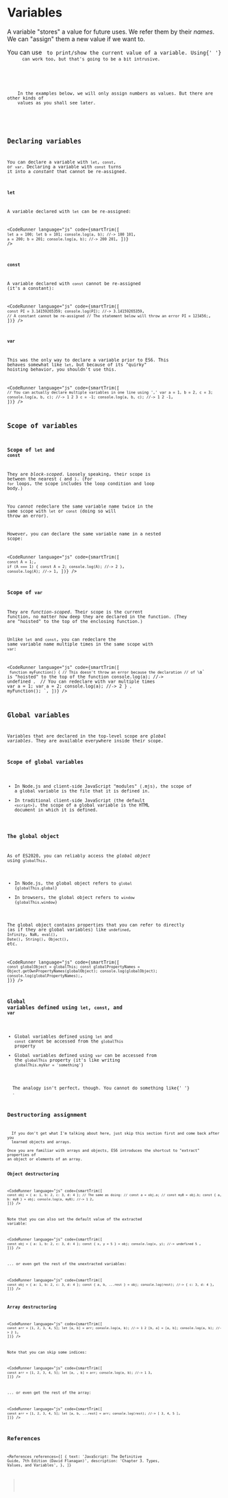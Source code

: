 
# Variables

A variable "stores" a value for future uses. We refer them by their _names_. We can "assign" them a new value if we want to.

<NoteBox type="info">
  <p>
    You can use <Code str="console.log(...)" /> to print/show the current value of a variable. Using{' '}
    <Code str="alert(...)" /> can work too, but that's going to be a bit intrusive.
  </p>
  <p>
    In the examples below, we will only assign numbers as values. But there are other kinds of
    values as you shall see later.
  </p>
</NoteBox>

## Declaring variables

You can declare a variable with `let`, `const`, or `var`. Declaring a variable with `const` turns it into a _constant_ that cannot be re-assigned.

### `let`

A variable declared with `let` can be re-assigned:

<CodeRunner
  language="js"
  code={smartTrim([
    `
      let a = 100;
      let b = 101;
      console.log(a, b); //-> 100 101
    `,
    `
      a = 200;
      b = 201;
      console.log(a, b); //-> 200 201
    `,
  ])}
/>

### `const`

A variable declared with `const` cannot be re-assigned (it's a constant):

<CodeRunner
  language="js"
  code={smartTrim([
    `
      const PI = 3.14159265359;
      console.log(PI); //-> 3.14159265359
    `,
    `
      // A constant cannot be re-assigned
      // The statement below will throw an error
      PI = 123456;
    `,
  ])}
/>

### `var`

This was the only way to declare a variable prior to ES6. This behaves somewhat like `let`, but because of its "quirky" hoisting behavior, you shouldn't use this.

<CodeRunner
  language="js"
  code={smartTrim([
    `
      // You can actually declare multiple variables in one line using ','
      var a = 1, b = 2, c = 3;
      console.log(a, b, c); //-> 1 2 3
      c = -1;
      console.log(a, b, c); //-> 1 2 -1
    `,
  ])}
/>

## Scope of variables

### Scope of `let` and `const`

They are _block-scoped_. Loosely speaking, their scope is between the nearest `{` and `}`. (For `for` loops, the scope includes the loop condition and loop body.)

You _cannot_ redeclare the same variable name twice in the same scope with `let` or `const` (doing so will throw an error).

However, you _can_ declare the same variable name in a nested scope:

<CodeRunner
  language="js"
  code={smartTrim([
    `
      const A = 1;
    `,
    `
      if (A === 1) {
        const A = 2;
        console.log(A); //-> 2
      }
    `,
    `
      console.log(A); //-> 1
    `,
  ])}
/>

### Scope of `var`

They are _function-scoped_. Their scope is the current function, no matter how deep they are declared in the function. (They are "hoisted" to the top of the enclosing function.)

Unlike `let` and `const`, you can redeclare the same variable name multiple times in the same scope with `var`:

<CodeRunner
  language="js"
  code={smartTrim([
    `
      function myFunction() {
        // This doesn't throw an error because the declaration
        // of \`a\` is "hoisted" to the top of the function 
        console.log(a); //-> undefined
    `,
    `
        // You can redeclare with var multiple times
        var a = 1;
        var a = 2;
        console.log(a); //-> 2
      }
    `,
    `
      myFunction();
    `,
  ])}
/>

## Global variables

Variables that are declared in the top-level scope are _global variables_. They are available everywhere inside their scope.

### Scope of global variables

- In Node.js and client-side JavaScript "modules" (.mjs), the scope of a global variable is the file that it is defined in.
- In traditional client-side JavaScript (the default `<script>`), the scope of a global variable is the HTML document in which it is defined.

### The global object

As of ES2020, you can reliably access the _global object_ using `globalThis`.

- In Node.js, the global object refers to `global` (`globalThis.global`)
- In browsers, the global object refers to `window` (`globalThis.window`)

The global object contains properties that you can refer to directly (as if they are global variables) like `undefined`, `Infinity`, `NaN`, `eval()`, `Date()`, `String()`, `Object()`, etc.

<CodeRunner
  language="js"
  code={smartTrim([
    `
      const globalObject = globalThis;
      const globalPropertyNames = Object.getOwnPropertyNames(globalObject);
      console.log(globalObject);
      console.log(globalPropertyNames);
    `,
  ])}
/>

### Global variables defined using `let`, `const`, and `var`

- Global variables defined using `let` and `const` cannot be accessed from the `globalThis` property
- Global variables defined using `var` can be accessed from the `globalThis` property (it's like writing `globalThis.myVar = 'something'`)<Asterisk str="*" />

<Asterisk str="*">
  The analogy isn't perfect, though. You cannot do something like{' '}
  <Code str="delete globalThis.myVar" />.
</Asterisk>

## Destructoring assignment

<NoteBox>
  If you don't get what I'm talking about here, just skip this section first and come back after you
  learned objects and arrays.
</NoteBox>
Once you are familiar with arrays and objects, ES6 introduces the shortcut to "extract" properties of
an object or elements of an array.

### Object destructoring

<CodeRunner
  language="js"
  code={smartTrim([
    `
      const obj = { a: 1, b: 2, c: 3, d: 4 };
      // The same as doing:
      // const a = obj.a;
      // const myB = obj.b;
      const { a, b: myB } = obj;
      console.log(a, myB); //-> 1 2
    `,
  ])}
/>

Note that you can also set the default value of the extracted variable:

<CodeRunner
  language="js"
  code={smartTrim([
    `
      const obj = { a: 1, b: 2, c: 3, d: 4 };
      const { x, y = 5 } = obj;
      console.log(x, y); //-> undefined 5 
    `,
  ])}
/>

... or even get the rest of the unextracted variables:

<CodeRunner
  language="js"
  code={smartTrim([
    `
      const obj = { a: 1, b: 2, c: 3, d: 4 };
      const { a, b, ...rest } = obj;
      console.log(rest); //-> { c: 3, d: 4 }
    `,
  ])}
/>

### Array destructoring

<CodeRunner
  language="js"
  code={smartTrim([
    `
      const arr = [1, 2, 3, 4, 5];
      let [a, b] = arr;
      console.log(a, b); //-> 1 2
      [b, a] = [a, b];
      console.log(a, b); //-> 2 1
    `,
  ])}
/>

Note that you can skip some indices:

<CodeRunner
  language="js"
  code={smartTrim([
    `
      const arr = [1, 2, 3, 4, 5];
      let [a, , b] = arr;
      console.log(a, b); //-> 1 3
    `,
  ])}
/>

... or even get the rest of the array:

<CodeRunner
  language="js"
  code={smartTrim([
    `
      const arr = [1, 2, 3, 4, 5];
      let [a, b, ...rest] = arr;
      console.log(rest); //-> [ 3, 4, 5 ]
    `,
  ])}
/>

## References

<References
  references={[
    {
      text: 'JavaScript: The Definitive Guide, 7th Edition (David Flanagan)',
      description: 'Chapter 3. Types, Values, and Variables',
    },
  ]}
></References>
